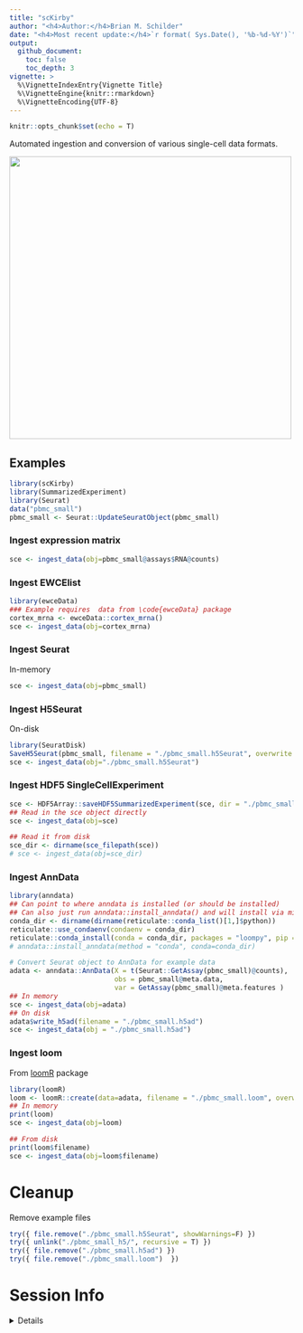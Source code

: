 ```yaml
---
title: "scKirby"  
author: "<h4>Author:</h4>Brian M. Schilder" 
date: "<h4>Most recent update:</h4>`r format( Sys.Date(), '%b-%d-%Y')`"
output:
  github_document:
    toc: false
    toc_depth: 3
vignette: >
  %\VignetteIndexEntry{Vignette Title}
  %\VignetteEngine{knitr::rmarkdown}
  %\VignetteEncoding{UTF-8}
---
```


```r
knitr::opts_chunk$set(echo = T)
```


Automated ingestion and conversion of various single-cell data formats. 

<img src="./images/buff_kirby.jpeg" height="500">

## Examples  

```r
library(scKirby)
library(SummarizedExperiment)
library(Seurat)
data("pbmc_small")
pbmc_small <- Seurat::UpdateSeuratObject(pbmc_small)
```


### Ingest expression matrix

```r
sce <- ingest_data(obj=pbmc_small@assays$RNA@counts)
```

### Ingest EWCElist

```r
library(ewceData)
### Example requires  data from \code{ewceData} package
cortex_mrna <- ewceData::cortex_mrna()
sce <- ingest_data(obj=cortex_mrna)
```

### Ingest Seurat 

In-memory

```r
sce <- ingest_data(obj=pbmc_small)
```

### Ingest H5Seurat  

On-disk 

```r
library(SeuratDisk)
SaveH5Seurat(pbmc_small, filename = "./pbmc_small.h5Seurat", overwrite = T)
sce <- ingest_data(obj="./pbmc_small.h5Seurat")
```


### Ingest HDF5 SingleCellExperiment 

```r
sce <- HDF5Array::saveHDF5SummarizedExperiment(sce, dir = "./pbmc_small_h5", replace=T)
## Read in the sce object directly
sce <- ingest_data(obj=sce)

## Read it from disk
sce_dir <- dirname(sce_filepath(sce))
# sce <- ingest_data(obj=sce_dir)
```

### Ingest AnnData 

```r
library(anndata)
## Can point to where anndata is installed (or should be installed)
## Can also just run anndata::install_anndata() and will install via miniconda
conda_dir <- dirname(dirname(reticulate::conda_list()[1,]$python))
reticulate::use_condaenv(condaenv = conda_dir)
reticulate::conda_install(conda = conda_dir, packages = "loompy", pip = T)
# anndata::install_anndata(method = "conda", conda=conda_dir)

# Convert Seurat object to AnnData for example data
adata <- anndata::AnnData(X = t(Seurat::GetAssay(pbmc_small)@counts), 
                          obs = pbmc_small@meta.data, 
                          var = GetAssay(pbmc_small)@meta.features )
## In memory
sce <- ingest_data(obj=adata)
## On disk
adata$write_h5ad(filename = "./pbmc_small.h5ad")
sce <- ingest_data(obj = "./pbmc_small.h5ad")
```

### Ingest loom

From [loomR](https://github.com/mojaveazure/loomR) package

```r
library(loomR)
loom <- loomR::create(data=adata, filename = "./pbmc_small.loom", overwrite = T)
## In memory
print(loom)
sce <- ingest_data(obj=loom) 

## From disk
print(loom$filename)
sce <- ingest_data(obj=loom$filename)
```

# Cleanup 

Remove example files 

```r
try({ file.remove("./pbmc_small.h5Seurat", showWarnings=F) })
try({ unlink("./pbmc_small_h5/", recursive = T) })
try({ file.remove("./pbmc_small.h5ad") })
try({ file.remove("./pbmc_small.loom")  })
```


# Session Info

<details>

```r
utils::sessionInfo()
```

</details>



